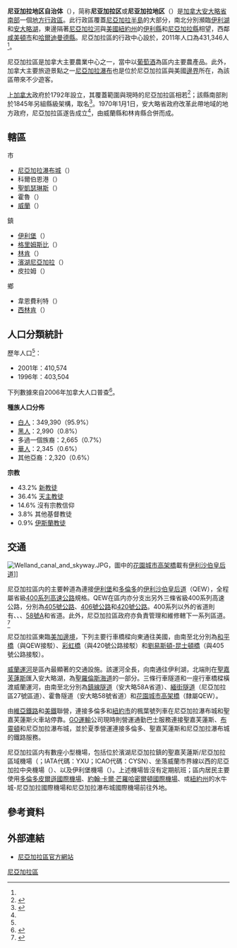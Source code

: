 {{noteTA
|G1=地名
|1=zh-hans:凯瑟琳;zh-hk:嘉芙蓮;zh-mo:嘉芙蓮;zh-tw:凱瑟琳;
|2=zh-hans:哈密尔顿;zh-hk:咸美頓;zh-mo:咸美頓;zh-tw:哈密爾頓;
|3=zh-hans:格里姆斯比;zh-hk:兼士比;zh-mo:兼士比;zh-tw:格里姆斯比;
}}
{{Infobox settlement
|name                   = 尼亚加拉地区
|official_name          = 尼亚加拉地区自治体<br>Regional Municipality of Niagara
|native_name            = Niagara Region
|settlement_type        = [[安大略省行政区划|地区（上层次）]]
|nickname               = 
|motto                  = {{lang-en|"Unity, Responsibility, Loyalty"}}（團結、責任感、忠誠）
| image_skyline            = {{multiple image
| border                 = infobox
| total_width            = 280
| image_style            = border:1;
| perrow                 = 1/2/2
| image1                 = Niagara Falls, Ontario - 2.jpg
| image2                 = SkylineNiagaraFalls.jpg
| image3                 = Street of Niagara on the lake.jpg
| image5                 = Port Colborne, Welland Canal.jpg
| image6                 = Aerial view of downtown St. Catharines.jpg
}}
| imagesize                = 
| image_caption            = '''順時針方向'''：[[尼亞加拉大瀑布|尼亞加拉大瀑布]]、[[滨湖尼亚加拉|滨湖尼亚加拉]]、[[聖凱瑟琳_(安大略省)|聖凱瑟琳]]市中心、[[威蘭運河|威蘭運河]]、[[尼亞加拉瀑布城_(安大略省)|尼亞加拉瀑布城]]
|image_flag             = Flag of the Regional Municipality of Niagara.svg
|image_seal             = 
|image_map              = Map of Ontario NIAGARA.svg
|mapsize                = 
|map_caption            = 尼亞加拉區在[[安大略省|安大略省]]的位置
|subdivision_type       = [[國家|國家]]
|subdivision_name       = [[加拿大|加拿大]]
|subdivision_type1      = [[省|省]]
|subdivision_name1      = [[安大略省|安大略省]]
|subdivision_type2      = 
|subdivision_name2      = 
|seat_type              = 行政中心
|seat                   = 霍魯
|leader_title           = 主席
|leader_name            = Jim Bradley
|leader_title1          = 行政機關
|leader_name1           = 尼亞加拉區議會
|leader_title2          = [[加拿大國會下議院|國會下議員]]
|leader_name2           = Dean Allison ([[加拿大保守黨|聯邦保守黨]])<br/>Chris Bittle ([[加拿大自由黨|聯邦自由黨]])<br/>Vance Badawey (聯邦自由黨)<br/>Tony Baldinelli (聯邦保守黨)
|leader_title3          = [[安大略省議會|省議員]]
|leader_name3           = Jeff Burch ({{le|安大略新民主黨|Ontario New Democratic Party}})<br/>Wayne Gates (安大略新民主黨)<br/>Sam Oosterhoff ([[安大略進步保守黨|安大略進步保守黨]])<br/>Jennie Stevens (安大略新民主黨)
|established_title      = 成立
|established_date       = 1970年<ref name="origin">{{Cite web |url=http://www.niagararegion.ca/about-niagara/history-of-niagara-region.aspx |title=Origins of the Niagara Region |accessdate=2010-05-29 |archive-date=2012-11-07 |archive-url=https://web.archive.org/web/20121107070553/http://niagararegion.ca/about-niagara/history-of-niagara-region.aspx |dead-url=yes }}</ref>（由{{tsl|en|Welland County, Ontario|威蘭縣}}和{{tsl|en|Lincoln County, Ontario|林肯縣 (加拿大)}}合併而成）
|area_magnitude         = 
|area_total_km2         = 1852 
|TotalArea_sq_mi        = 
|area_land              = 
|LandArea_sq_mi         = 
|area_water             = 
|WaterArea_sq_mi        = 
|area_water_percent     = 
|area_urban             =
|UrbanArea_sq_mi        =
|area_metro             = 
|MetroArea_sq_mi        =
|population_as_of       = 2011年
|population_note        = <ref name="cp2011a">{{cite web |url=http://www12.statcan.ca/census-recensement/2011/dp-pd/prof/details/page.cfm?Lang=E&Geo1=CD&Code1=3526&Geo2=PR&Code2=35&Data=Count&SearchText=Niagara&SearchType=Begins&SearchPR=01&B1=All&Custom=&TABID=1 |title=Niagara Regional Municipality census profile |publisher=Statistics Canada |work=Canada 2011 Census |accessdate=2012-03-27 |archive-date=2015-04-02 |archive-url=https://web.archive.org/web/20150402142303/http://www12.statcan.ca/census-recensement/2011/dp-pd/prof/details/page.cfm?Lang=E&Geo1=CD&Code1=3526&Geo2=PR&Code2=35&Data=Count&SearchText=Niagara&SearchType=Begins&SearchPR=01&B1=All&Custom=&TABID=1 |dead-url=no }}</ref>
|population_total       = 
|population_metro       = 431,346
|population_urban       = 
|population_density_km2 = 232.6
|population_density_mi2 = 
|timezone               = 北美東岸標準時間
|utc_offset             = -5
|timezone_DST           = 北美東岸日光節約時間
|utc_offset_DST         = -4
|latd=  |latm=  |lats= |latNS= 
|longd=  |longm=  |longs= |longEW= 
|elevation              = 
|elevation_ft           = 
|website                = [http://www.niagararegion.ca/ 尼亞加拉區官方網頁]
|footnotes              = 
}}
{{Otheruses|尼加拉瓜|subject=北美洲的一个地区|other=中美洲的國家尼加拉瓜}}
'''尼亚加拉地区自治体'''（{{lang-en|Regional Municipality of Niagara}}），简称'''尼亚加拉区'''或'''尼亚加拉地区'''（{{lang|en|Niagara Region}}）是[[加拿大|加拿大]][[安大略省|安大略省]][[南安大略|南部]]一個[[安大略省行政區劃|地方行政區]]。此行政區覆蓋[[尼亞加拉半島|尼亞加拉半島]]的大部分，南北分別瀕臨[[伊利湖|伊利湖]]和[[安大略湖|安大略湖]]，東邊隔著[[尼亞加拉河|尼亞加拉河]]與[[美國|美國]][[紐約州|紐約州]]的[[伊利縣_(紐約州)|伊利縣]]和[[尼亞加拉縣_(紐約州)|尼亞加拉縣]]相望，西鄰[[哈密爾頓_(安大略省)|咸美頓市]]和[[哈爾迪曼德縣|哈爾迪曼德縣]]。尼亞加拉區的行政中心設於{{tsl|en|Thorold, Ontario|霍魯}}，2011年人口為431,346人<ref name="cp2011a"/>。

尼亞加拉區是加拿大主要農業中心之一，當中以[[葡萄酒|葡萄酒]]為區内主要農產品。此外，加拿大主要旅遊景點之一[[尼亞加拉瀑布|尼亞加拉瀑布]]也是位於尼亞加拉區與美國[[美加邊境|邊界]]所在，為該區帶來不少遊客。

[[上加拿大|上加拿大]]政府於1792年設立{{tsl|en|Lincoln County, Ontario|林肯縣 (加拿大)}}，其覆蓋範圍與現時的尼亞加拉區相若<ref name="MoGS">{{cite web |url=http://www.archives.gov.on.ca/en/maps/ontario-districts.aspx |title=The Changing Shape of Ontario: Early Districts and Counties 1788-1899 |work=安大略省政府 |accessdate=2015-01-29 |date=2011-12-28 |archive-date=2014-03-05 |archive-url=https://web.archive.org/web/20140305172430/http://www.archives.gov.on.ca/en/maps/ontario-districts.aspx |dead-url=yes }}</ref>；該縣南部則於1845年另組縣級架構，取名{{tsl|en|Welland County, Ontario|威蘭縣}}<ref>{{cite web |url=http://www.archives.gov.on.ca/en/maps/ontario-county-table.aspx |title=The Changing Shape of Ontario: 18th and 19th Century Ontario Counties and Corresponding Districts |work=安大略省政府 |accessdate=2015-01-29 |date=2011-12-28 |archive-date=2014-03-05 |archive-url=https://web.archive.org/web/20140305215104/http://www.archives.gov.on.ca/en/maps/ontario-county-table.aspx |dead-url=no }}</ref>。1970年1月1日，安大略省政府改革此帶地域的地方政府，尼亞加拉區遂告成立<ref name="origin"/>，由威蘭縣和林肯縣合併而成。

==轄區==
;市
*[[尼亞加拉瀑布城_(安大略省)|尼亞加拉瀑布城]]（{{lang|en|Niagara Falls}}）
*科爾伯恩港（{{lang|en|Port Colborne}}）
*[[聖凱瑟琳斯_(安大略省)|聖凱瑟琳斯]]（{{lang|en|St. Catharines}}）
*霍魯（{{lang|en|Thorold}}）
*[[威蘭|威蘭]]（{{lang|en|Welland}}）

;鎮
*[[伊利堡|伊利堡]]（{{lang|en|Fort Erie}}）
*[[格里姆斯比_(安大略省)|格里姆斯比]]（{{lang|en|Grimsby}}）
*[[林肯_(安大略省)|林肯]]（{{lang|en|Lincoln}}）
*[[濱湖尼亞加拉|濱湖尼亞加拉]]（{{lang|en|Niagara-on-the-Lake}}）
*皮拉姆（{{lang|en|Pelham}}）

;鄉
*韋恩費利特（{{lang|en|Wainfleet}}）
*[[西林肯|西林肯]]（{{lang|en|West Lincoln}}）

==人口分類統計==
{{Canada census
 |2011_population=431,346 | 2011_pop_delta=0.9 | 2011_land_area=1854.25 | 2011_pop_density=232.6
 |2011_median_age= | 2011_median_age_m= | 2011_median_age_f=
 |2011_total_pvt_dwell=188,877 | 2011_mean_hh_income= | 2011_access_date=2012-03-27
 |2006_population=427,421 | 2006_pop_delta=4.1 | 2006_land_area=1854.17 | 2006_pop_density=230.5
 |2006_median_age=41.9 | 2006_median_age_m=40.7 | 2006_median_age_f=42.9
 |2006_total_pvt_dwell=179,903 | 2006_mean_hh_income= | 2006_access_date=2012-03-27
 |2001_population=410,574 | 2001_pop_delta=1.8 | 2001_land_area=1863.08 | 2001_pop_density=220.4
 |2001_median_age=40.0 | 2001_median_age_m=38.8 | 2001_median_age_f=41.0
 |2001_total_pvt_dwell=170,876 | 2001_mean_hh_income= | 2001_access_date=2012-03-27
}}

歷年人口<ref name="cp2001"/>：
*2001年：410,574
*1996年：403,504

下列數據來自2006年加拿大人口普查<ref name=pop2006>{{cite web |url=http://www12.statcan.ca/english/census06/data/profiles/community/Details/Page.cfm?Lang=E&Geo1=CD&Code1=3526&Geo2=PR&Code2=35&Data=Count&SearchText=Niagara&SearchType=Begins&SearchPR=01&B1=All&Custom= |title = 2006 Community Profiles |publisher=Statistics Canada|accessdate=2010-05-29}}</ref>。

'''種族人口分佈'''
*[[白人|白人]]：349,390（95.9%）
*[[黑人|黑人]]：2,990（0.8%）
*多過一個族裔：2,665（0.7%）
*[[華人|華人]]：2,345（0.6%）
*其他亞裔：2,320（0.6%）

'''宗教'''
*43.2% [[新教徒|新教徒]]
*36.4% [[天主教徒|天主教徒]]
*14.6% 沒有宗教信仰
*3.8% 其他基督教徒
*0.9% [[伊斯蘭教徒|伊斯蘭教徒]]

==交通==
[[File:Welland_canal_and_skyway.JPG|thumb]]，圖中的[[花園城市高架橋|花園城市高架橋]]載有[[伊利沙伯皇后道|伊利沙伯皇后道]]]]

尼亞加拉區内的主要幹道為連接[[伊利堡|伊利堡]]和[[多倫多|多倫多]]的[[伊利沙伯皇后道|伊利沙伯皇后道]]（QEW），全程屬省級[[400系列公路|400系列]][[高速公路|高速公路]]規格。QEW在區内亦分支出另外三條省級400系列高速公路，分別為[[安大略405號省道|405號公路]]、[[安大略406號省道|406號公路]]和[[安大略420號省道|420號公路]]。400系列以外的省道則有{{tsl|en|Highway 3 (Ontario)|3號高速公路}}、{{tsl|en|Highway 20 (Ontario)|20號高速公路}}、{{tsl|en|Highway 58 (Ontario)|58號高速公路}}、[[鎮線隧道|58號A]]和{{tsl|en|Highway 140 (Ontario)|140號高速公路}}省道。此外，尼亞加拉區政府亦負責管理和維修轄下一系列區道。<ref>{{Cite web |url=http://www.niagararegion.ca/exploring/pdf/regional-niagara.pdf |title=尼亞加拉區道地圖 |accessdate=2010-05-29 |archive-date=2010-11-25 |archive-url=https://web.archive.org/web/20101125184347/http://niagararegion.ca/exploring/pdf/regional-niagara.pdf |dead-url=no }}</ref>

尼亞加拉區東臨[[美加邊境|美加邊境]]，下列主要行車橋樑向東通往美國，由南至北分別為[[和平橋_(尼亞加拉河)|和平橋]]（與QEW接駁）、[[彩虹橋_(尼亞加拉)|彩虹橋]]（與420號公路接駁）和[[劉易斯頓-昆士頓橋|劉易斯頓-昆士頓橋]]（與405號公路接駁）。

[[威蘭運河|威蘭運河]]是區內最顯著的交通設施。該運河全長{{convert|43.4|km|mi}}，向南通往伊利湖，北端則在[[聖凱瑟琳斯_(安大略)|聖嘉芙蓮斯]]匯入安大略湖，為[[聖羅倫斯海道|聖羅倫斯海道]]的一部分。三條行車隧道和一座行車橋樑橫渡威蘭運河，由南至北分別為[[鎮線隧道|鎮線隧道]]（安大略58A省道）、[[緬街隧道|緬街隧道]]（尼亞加拉區27號區道）、霍魯隧道（安大略58號省道）和[[花園城市高架橋|花園城市高架橋]]（隸屬QEW）。

由[[維亞鐵路|維亞鐵路]]和[[美鐵|美鐵]]聯營，連接多倫多和[[紐約市|紐約市]]的楓葉號列車在尼亞加拉瀑布城和聖嘉芙蓮斯火車站停靠。[[GO運輸|GO運輸]]公司現時則營運通勤巴士服務連接聖嘉芙蓮斯、[[伯靈頓_(安大略省)|布靈頓]]和尼亞加拉瀑布城，並於夏季營運連接多倫多、聖嘉芙蓮斯和尼亞加拉瀑布城的鐵路服務。

尼亞加拉區内有數座小型機場，包括位於濱湖尼亞加拉鎮的聖嘉芙蓮斯/尼亞加拉區域機場（{{lang|en|St. Catharines/Niagara District Airport}}；IATA代碼：YXU；ICAO代碼：CYSN）、坐落威蘭市界線以西的尼亞加拉中央機場（{{lang|en|Niagara Central Airport}}）、以及伊利堡機場（{{lang|en|Fort Erie Airport}}）。上述機場皆沒有定期航班；區内居民主要使用[[多倫多皮爾遜國際機場|多倫多皮爾遜國際機場]]、[[約翰·卡爾·芒羅哈密爾頓國際機場|約翰·卡爾·芒羅哈密爾頓國際機場]]、或[[紐約州|紐約州]]的水牛城-尼亞加拉國際機場和尼亞加拉瀑布城國際機場前往外地。

==參考資料==
{{reflist}}

==外部連結==
{{commonscat|Regional Municipality of Niagara}}
*{{en}}[http://www.niagararegion.ca/ 尼亞加拉區官方網站] {{Wayback|url=http://www.niagararegion.ca/ |date=20101101192833 }}

{{Greater Toronto Area}}

[[Category:尼亞加拉區|]]